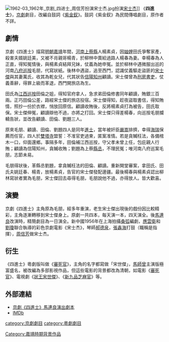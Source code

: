 [[File:1962-03_1962年_京剧_四进士_周信芳扮演宋士杰.jpg|thumb]]扮演[[宋士杰|宋士杰]]]]
《'''四進士'''》，[[京劇|京劇]]劇目，改編自鼓詞《[[紫金釵|紫金釵]]》。鼓詞《紫金釵》為民間傳唱劇目，原作者不詳。

==劇情==
京劇《四進士》描寫[[明朝|明朝]][[嘉靖|嘉靖]]年間，[[河南|河南]][[上蔡縣|上蔡縣]]人楊素貞，因[[妯娌|妯娌]]田氏爭奪家產，殺害夫婿姚廷美，又被不肖親哥楊青，於柳林中賣給過路人楊春為妻。幸楊春為人正直，得知冤情後，與楊素貞結拜兄妹，仗義為她申冤。並於柳林中遇微服出巡的河南[[八府|八府]][[巡按|巡按]]毛朋，代寫狀紙。後林中遇盜，追至西門，認識仗義驅走盜匪的[[宋士傑|宋士傑]]與其妻萬氏，收其為乾女兒，代其狀告[[信陽|信陽]][[知州|知州]]顧讀。宋士傑曾為[[刑房|刑房]][[書吏|書吏]]，仗義善辭，得罪上級而革退，西門開旅店為生。

田氏為[[江西|江西]][[巡按|巡按]]田倫之姐，得知官府拿人，急求弟田倫修書同年顧讀，賄銀三百兩。正巧田倫公差，路經宋士傑的旅店投宿。宋士傑得知，趁夜盜取書信，得知賄情，照抄一份於衣襟，悄放回原信。顧讀收賄後，反將楊素貞打為被告，田氏取保。宋士傑伸冤，顧讀辯他不過，亦將之打回。宋士傑只得差楊春，向巡按毛朋攔轎告狀，並改告顧讀、田倫、劉題三人。

原來毛朋、顧讀、田倫、劉題四人是同年[[進士|進士]]，當年被奸臣[[嚴嵩|嚴嵩]]排擠，幸得[[海瑞|海瑞]]保薦而任官，四人於[[雙塔寺|雙塔寺]]盟誓：不准官吏過柬，匿案准情。若是貪贓枉法，各備棺木一口，仰面還鄉。事隔多年，田倫補江西巡按，守父孝未曾上任，包庇親人行賄；顧讀為信陽知州，貪贓收賄；劉題為上蔡[[縣丞|縣丞]]，不理民冤；唯河南八府巡案毛朋，志節未易。

毛朋得狀後，革縣丞劉題，拿貪贓枉法的田倫、顧讀。重新開堂審案，拿田氏、田氏夫姚廷春、楊青，放楊素貞，告官的宋士傑發配邊疆。最後楊春與楊素貞認出柳林寫狀者實為毛朋，宋士傑回去尋得毛朋，毛朋說他不過，亦得放人。皆大歡喜。

==演變==
京劇《四進士》主角原為毛朋，經多年重演，老生宋士傑出現後的戲份因比較精彩，主角逐漸轉移到宋士傑身上。原劇一共四本，每天演一本，四天演全。後[[馬連良|馬連良]]改演時，精簡劇目為一日演全。新中國1956年在上海拍攝[[桑弧|桑弧]]編劇，[[應雲衛|應雲衛]]和[[劉瓊|劉瓊]]聯合執導的彩色京劇電影《宋士杰》，琴師[[郝德泉|郝德泉]]，[[張鑫海|張鑫海]]打鼓（職稱是指揮），[[周信芳|周信芳]]做宋士杰。

==衍生==
《四進士》粵劇版叫做《[[審死官_(粵劇)|審死官]]》，主角的名字都寫做「宋世傑」，[[馬師曾|馬師曾]]主演版極富盛名，被改編為多部影視作品，但這些電影的背景都改為清朝，如電影《[[審死官|審死官]]》、電視劇《[[狀王宋世傑|狀王宋世傑]]》、《[[新九品芝麻官|新九品芝麻官]]》等。

==外部連結==
*[https://web.archive.org/web/20070928024532/http://www.xikao.com/plays/play.php?id=7l06 京劇《四進士》馬連良演出劇本]
*[http://www.imdb.com/title/tt0105385/ IMDb]{{Wayback|url=http://www.imdb.com/title/tt0105385/ |date=20061220065815 }}


[[category:京劇劇目|category:京劇劇目]]
[[category:粵劇劇目|category:粵劇劇目]]
[[Category:嘉靖時期背景作品|Category:嘉靖時期背景作品]]